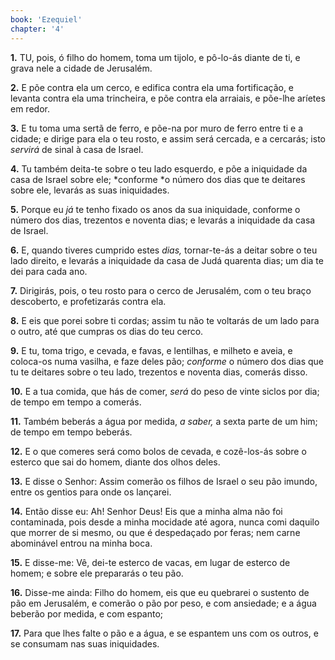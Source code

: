 ```yaml
---
book: 'Ezequiel'
chapter: '4'
---
```


**1.** TU, pois, ó filho do homem, toma um tijolo, e pô-lo-ás diante de ti, e grava nele a cidade de Jerusalém.

**2.** E põe contra ela um cerco, e edifica contra ela uma fortificação, e levanta contra ela uma trincheira, e põe contra ela arraiais, e põe-lhe aríetes em redor.

**3.** E tu toma uma sertã de ferro, e põe-na por muro de ferro entre ti e a cidade; e dirige para ela o teu rosto, e assim será cercada, e a cercarás; isto *servirá* de sinal à casa de Israel.

**4.** Tu também deita-te sobre o teu lado esquerdo, e põe a iniquidade da casa de Israel sobre ele; *conforme *o número dos dias que te deitares sobre ele, levarás as suas iniquidades.

**5.** Porque eu *já* te tenho fixado os anos da sua iniquidade, conforme o número dos dias, trezentos e noventa dias; e levarás a iniquidade da casa de Israel.

**6.** E, quando tiveres cumprido estes *dias,* tornar-te-ás a deitar sobre o teu lado direito, e levarás a iniquidade da casa de Judá quarenta dias; um dia te dei para cada ano.

**7.** Dirigirás, pois, o teu rosto para o cerco de Jerusalém, com o teu braço descoberto, e profetizarás contra ela.

**8.** E eis que porei sobre ti cordas; assim tu não te voltarás de um lado para o outro, até que cumpras os dias do teu cerco.

**9.** E tu, toma trigo, e cevada, e favas, e lentilhas, e milheto e aveia, e coloca-os numa vasilha, e faze deles pão; *conforme* o número dos dias que tu te deitares sobre o teu lado, trezentos e noventa dias, comerás disso.

**10.** E a tua comida, que hás de comer, *será* do peso de vinte siclos por dia; de tempo em tempo a comerás.

**11.** Também beberás a água por medida, *a saber,* a sexta parte de um him; de tempo em tempo beberás.

**12.** E o que comeres será como bolos de cevada, e cozê-los-ás sobre o esterco que sai do homem, diante dos olhos deles.

**13.** E disse o Senhor: Assim comerão os filhos de Israel o seu pão imundo, entre os gentios para onde os lançarei.

**14.** Então disse eu: Ah! Senhor Deus! Eis que a minha alma não foi contaminada, pois desde a minha mocidade até agora, nunca comi daquilo que morrer de si mesmo, ou que é despedaçado por feras; nem carne abominável entrou na minha boca.

**15.** E disse-me: Vê, dei-te esterco de vacas, em lugar de esterco de homem; e sobre ele prepararás o teu pão.

**16.** Disse-me ainda: Filho do homem, eis que eu quebrarei o sustento de pão em Jerusalém, e comerão o pão por peso, e com ansiedade; e a água beberão por medida, e com espanto;

**17.** Para que lhes falte o pão e a água, e se espantem uns com os outros, e se consumam nas suas iniquidades.